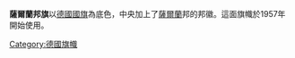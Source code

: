 {{Infobox flag
| Name = {{flag|Saarland}}
| Article = 
| Nickname = {{lang|de|''Landesflagge des Saarlandes''}}
| Image = Flag of Saarland.svg
| Use = 110000
| Symbol = 以[[德國國旗|德國國旗]]為底色，中央加上了[[薩爾蘭|薩爾蘭]]邦的邦徽。
| Proportion = 3:5
| Adoption = 1957年
| Design = 
| Nickname2 = 萨尔州民用旗的旗帜
| Image2 = Flag of Saar 1920-1935.svg
| Use2 = 
| Symbol2 = 
| Proportion2 = 2:3
| Adoption2 = 1919-1935
| Design2 = 
| Nickname3= 萨尔保护领旗帜
| Image3 = Flag of Saar (1947–1956).svg
| Noborder3 = 
| Use3 = 
| Symbol3 = 
| Proportion3 = 2:3
| Adoption3 = 1945-1956
| Design3 = 
| Type = National
}}

'''薩爾蘭邦旗'''以[[德國國旗|德國國旗]]為底色，中央加上了[[薩爾蘭|薩爾蘭]]邦的邦徽。這面旗幟於1957年開始使用。

{{德國旗幟}}

[[Category:德國旗幟|Category:德國旗幟]]